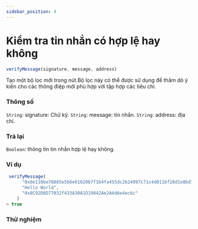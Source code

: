```yaml
---
sidebar_position: 4
---
```


# Kiểm tra tin nhắn có hợp lệ hay không
```javascript
verifyMessage(signature, message, address)
```
Tạo một bộ lọc mới trong nút.Bộ lọc này có thể được sử dụng để thăm dò ý kiến cho các thông điệp mới phù hợp với tập hợp các tiêu chí.

### Thông số
`String`: signature:  Chữ ký.
`String`: message: tin nhắn.
`String`: address: địa chỉ.
### Trả lại
`Boolean`: thông tin tin nhắn hợp lệ hay không.

### Ví dụ
```javascript
 verifyMessage(
      "0x8e110be78885e5b6e61620b7f1b4fa455dc2b24997c71c4d011bf28d1e8bd7016256495a24d97b2dcd9771401392ecc0b999c07a4c106a9164f3c5833cdb29791c",
      "Hello World",
      "0x8C92D6D77032f433A30A1D19842Ae2A4d6e4ec6c"
    )
> true

```
### Thử nghiệm
<MessageValidity/>